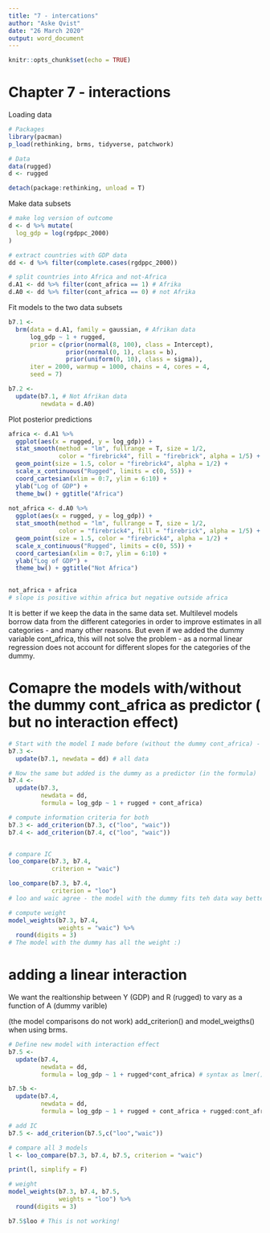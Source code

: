 ```yaml
---
title: "7 - intercations"
author: "Aske Qvist"
date: "26 March 2020"
output: word_document
---
```


```r
knitr::opts_chunk$set(echo = TRUE)
```

# Chapter 7 - interactions

Loading data
```r
# Packages
library(pacman)
p_load(rethinking, brms, tidyverse, patchwork)

# Data
data(rugged)
d <- rugged

detach(package:rethinking, unload = T)

```

Make data subsets
```r

# make log version of outcome
d <- d %>% mutate(
  log_gdp = log(rgdppc_2000)
)

# extract countries with GDP data
dd <- d %>% filter(complete.cases(rgdppc_2000))

# split countries into Africa and not-Africa
d.A1 <- dd %>% filter(cont_africa == 1) # Afrika
d.A0 <- dd %>% filter(cont_africa == 0) # not Afrika

```

Fit models to the two data subsets
```r

b7.1 <-
  brm(data = d.A1, family = gaussian, # Afrikan data
      log_gdp ~ 1 + rugged,
      prior = c(prior(normal(8, 100), class = Intercept),
                prior(normal(0, 1), class = b),
                prior(uniform(0, 10), class = sigma)),
      iter = 2000, warmup = 1000, chains = 4, cores = 4,
      seed = 7)

b7.2 <-
  update(b7.1, # Not Afrikan data
         newdata = d.A0)

```

Plot posterior predictions
```r
africa <- d.A1 %>%
  ggplot(aes(x = rugged, y = log_gdp)) +
  stat_smooth(method = "lm", fullrange = T, size = 1/2,
              color = "firebrick4", fill = "firebrick", alpha = 1/5) +
  geom_point(size = 1.5, color = "firebrick4", alpha = 1/2) +
  scale_x_continuous("Rugged", limits = c(0, 55)) +
  coord_cartesian(xlim = 0:7, ylim = 6:10) +
  ylab("Log of GDP") +
  theme_bw() + ggtitle("Africa") 
  
not_africa <- d.A0 %>%
  ggplot(aes(x = rugged, y = log_gdp)) +
  stat_smooth(method = "lm", fullrange = T, size = 1/2,
              color = "firebrick4", fill = "firebrick", alpha = 1/5) +
  geom_point(size = 1.5, color = "firebrick4", alpha = 1/2) +
  scale_x_continuous("Rugged", limits = c(0, 55)) +
  coord_cartesian(xlim = 0:7, ylim = 6:10) +
  ylab("Log of GDP") +
  theme_bw() + ggtitle("Not Africa")
  

not_africa + africa
# slope is positive within africa but negative outside africa


```

It is better if we keep the data in the same data set. Multilevel models borrow data from the different categories in order to improve estimates in all categories - and many other reasons. But even if we added the dummy variable cont_africa, this will not solve the problem - as a normal linear regression does not account for different slopes for the categories of the dummy.

# Comapre the models with/without the dummy cont_africa as predictor ( but no interaction effect)
```r
# Start with the model I made before (without the dummy cont_africa) - just with all the data
b7.3 <-
  update(b7.1, newdata = dd) # all data

# Now the same but added is the dummy as a predictor (in the formula)
b7.4 <-
  update(b7.3,
         newdata = dd,
         formula = log_gdp ~ 1 + rugged + cont_africa) 

# compute information criteria for both
b7.3 <- add_criterion(b7.3, c("loo", "waic"))
b7.4 <- add_criterion(b7.4, c("loo", "waic"))


# compare IC
loo_compare(b7.3, b7.4,
            criterion = "waic")

loo_compare(b7.3, b7.4,
            criterion = "loo")
# loo and waic agree - the model with the dummy fits teh data way better

# compute weight
model_weights(b7.3, b7.4,
              weights = "waic") %>% 
  round(digits = 3)
# The model with the dummy has all the weight :)


```


# adding a linear interaction
We want the realtionship between Y (GDP) and R (rugged) to vary as a function of A (dummy varible)

(the model comparisons do not work) add_criterion() and model_weigths() when using brms.
```r

# Define new model with interaction effect 
b7.5 <-
  update(b7.4,
         newdata = dd,
         formula = log_gdp ~ 1 + rugged*cont_africa) # syntax as lmer()

b7.5b <-
  update(b7.4,
         newdata = dd,
         formula = log_gdp ~ 1 + rugged + cont_africa + rugged:cont_africa) 

# add IC 
b7.5 <- add_criterion(b7.5,c("loo","waic"))

# compare all 3 models
l <- loo_compare(b7.3, b7.4, b7.5, criterion = "waic")

print(l, simplify = F)

# weight
model_weights(b7.3, b7.4, b7.5,
              weights = "loo") %>% 
  round(digits = 3)

b7.5$loo # This is not working!

```








